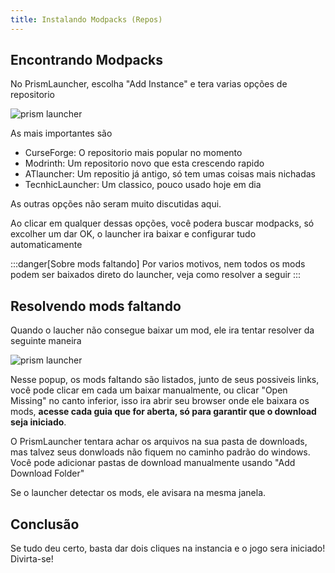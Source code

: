 ```yaml
---
title: Instalando Modpacks (Repos)
---
```


## Encontrando Modpacks

No PrismLauncher, escolha "Add Instance" e tera varias opções de repositorio

![prism launcher](../../../assets/prism_instance_modpack.png)

As mais importantes são

- CurseForge: O repositorio mais popular no momento
- Modrinth: Um repositorio novo que esta crescendo rapido
- ATlauncher: Um repositio já antigo, só tem umas coisas mais nichadas
- TecnhicLauncher: Um classico, pouco usado hoje em dia

As outras opções não seram muito discutidas aqui.

Ao clicar em qualquer dessas opções, você podera buscar modpacks, só excolher um dar OK, o launcher ira baixar e configurar tudo automaticamente

:::danger[Sobre mods faltando]
Por varios motivos, nem todos os mods podem ser baixados direto do launcher, veja como resolver a seguir
::: 

## Resolvendo mods faltando

Quando o laucher não consegue baixar um mod, ele ira tentar resolver da seguinte maneira

![prism launcher](../../../assets/prism_missing_mods_help.png)

Nesse popup, os mods faltando são listados, junto de seus possiveis links, você pode clicar em cada um baixar manualmente, ou clicar "Open Missing" no canto inferior, isso ira abrir seu browser onde ele baixara os mods, **acesse cada guia que for aberta, só para garantir que o download seja iniciado**.

O PrismLauncher tentara achar os arquivos na sua pasta de downloads, mas talvez seus donwloads não fiquem no caminho padrão do windows. Você pode adicionar pastas de download manualmente usando "Add Download Folder"

Se o launcher detectar os mods, ele avisara na mesma janela.

## Conclusão

Se tudo deu certo, basta dar dois cliques na instancia e o jogo sera iniciado! Divirta-se!
